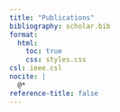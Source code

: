 ```yaml
---
title: "Publications"
bibliography: scholar.bib
format:
  html:
    toc: true
    css: styles.css
csl: ieee.csl
nocite: |
  @*
reference-title: false
---
```





